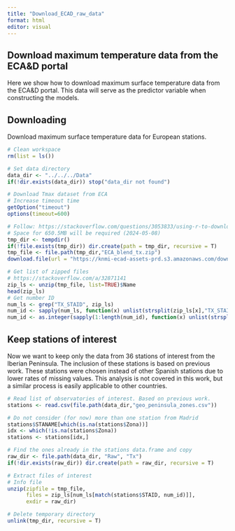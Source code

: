```yaml
---
title: "Download_ECAD_raw_data"
format: html
editor: visual
---
```


## Download maximum temperature data from the ECA&D portal

Here we show how to download maximum surface temperature data from the ECA&D portal. This data will serve as the predictor variable when constructing the models.

## Downloading

Download maximum surface temperature data for European stations.

```r

# Clean workspace
rm(list = ls())

# Set data directory
data_dir <- "../../../Data"
if(!dir.exists(data_dir)) stop("data_dir not found")

# Download Tmax dataset from ECA
# Increase timeout time
getOption("timeout")
options(timeout=600)

# Follow: https://stackoverflow.com/questions/3053833/using-r-to-download-zipped-data-file-extract-and-import-data
# Space for 650.5MB will be required (2024-05-08)
tmp_dir <- tempdir()
if(!file.exists(tmp_dir)) dir.create(path = tmp_dir, recursive = T)
tmp_file <- file.path(tmp_dir,"ECA_blend_tx.zip")
download.file(url = "https://knmi-ecad-assets-prd.s3.amazonaws.com/download/ECA_blend_tx.zip", destfile = tmp_file)

# Get list of zipped files
# https://stackoverflow.com/a/32871141
zip_ls <- unzip(tmp_file, list=TRUE)$Name
head(zip_ls)
# Get number ID
num_ls <- grep("TX_STAID", zip_ls)
num_id <- sapply(num_ls, function(x) unlist(strsplit(zip_ls[x],"TX_STAID")[[1]][2]))
num_id <- as.integer(sapply(1:length(num_id), function(x) unlist(strsplit(num_id[x],".txt")[[1]][1])))

```

## Keep stations of interest

Now we want to keep only the data from 36 stations of interest from the Iberian Peninsula. The inclusion of these stations is based on previous work. These stations were chosen instead of other Spanish stations due to lower rates of missing values. This analysis is not covered in this work, but a similar process is easily applicable to other countries.

```r

# Read list of observatories of interest. Based on previous work.
stations <- read.csv(file.path(data_dir,"geo_peninsula_zones.csv"))

# Do not consider (for now) more than one station from Madrid
stations$STANAME[which(is.na(stations$Zona))]
idx <- which(!is.na(stations$Zona))
stations <- stations[idx,]

# Find the ones already in the stations data.frame and copy
raw_dir <- file.path(data_dir, "Raw", "Tx")
if(!dir.exists(raw_dir)) dir.create(path = raw_dir, recursive = T)

# Extract files of interest
# Info file
unzip(zipfile = tmp_file,
      files = zip_ls[num_ls[match(stations$STAID, num_id)]],
      exdir = raw_dir)

# Delete temporary directory
unlink(tmp_dir, recursive = T)
```

